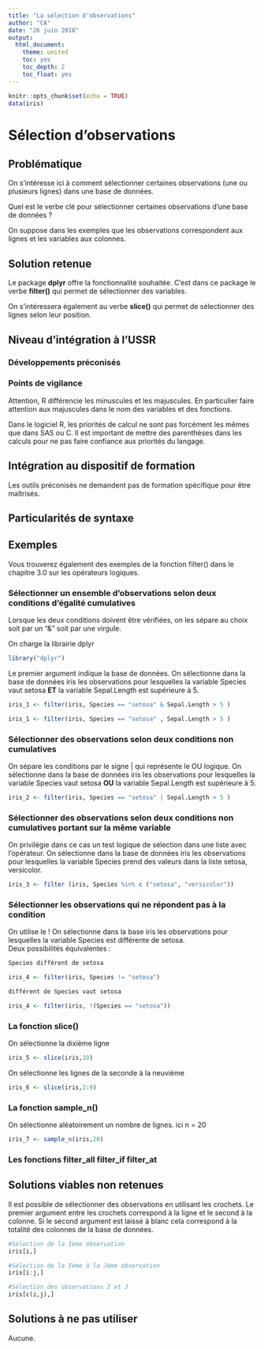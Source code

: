 ---
title: "La sélection d'observations"
author: "CA"
date: "26 juin 2018"
output:
  html_document:
    theme: united
    toc: yes
    toc_depth: 2
    toc_float: yes
---

```{r setup, include=FALSE}
knitr::opts_chunk$set(echo = TRUE)
data(iris)
```
# Sélection d'observations

## Problématique

On s'intéresse ici à comment sélectionner certaines observations (une ou plusieurs lignes) dans une base de données.

Quel est le verbe clé pour sélectionner certaines observations d'une base de données ?

On suppose dans les exemples que les observations correspondent aux lignes et les variables aux colonnes.

## Solution retenue

Le package **dplyr** offre la fonctionnalité souhaitée.
C'est dans ce package le verbe **filter()** qui permet de sélectionner des variables.

On s'intéressera également au verbe **slice()** qui permet de sélectionner des lignes selon leur position.

## Niveau d'intégration à l'USSR

### Développements préconisés


### Points de vigilance

Attention, R différencie les minuscules et les majuscules.
En particulier faire attention aux majuscules dans le nom des variables et des fonctions.

Dans le logiciel R, les priorités de calcul ne sont pas forcément les mêmes que dans SAS ou C.
Il est important de mettre des parenthèses dans les calculs pour ne pas faire confiance aux priorités du langage.

## Intégration au dispositif de formation

Les outils préconisés ne demandent pas de formation spécifique pour être maîtrisés.

## Particularités de syntaxe


## Exemples

Vous trouverez également des exemples de la fonction filter() dans le chapitre 3.0 sur les opérateurs logiques.

### Sélectionner un ensemble d'observations selon deux conditions d'égalité cumulatives

Lorsque les deux conditions doivent être vérifiées, on les sépare au choix soit par un "&" soit par une virgule.

On charge la librairie dplyr

```{r init,echo=FALSE,message=FALSE}
library("dplyr")
```
Le premier argument indique la base de données.
On sélectionne dans la base de données iris les observations pour lesquelles la variable Species vaut setosa **ET** la variable Sepal.Length est supérieure à 5.

```{r filter ET}

iris_1 <- filter(iris, Species == "setosa" & Sepal.Length > 5 )

iris_1 <- filter(iris, Species == "setosa" , Sepal.Length > 5 )

```

### Sélectionner des observations selon deux conditions non cumulatives

On sépare les conditions par le signe | qui représente le OU logique.
On sélectionne dans la base de données iris les observations pour lesquelles la variable Species vaut setosa **OU** la variable Sepal.Length est supérieure à 5.

```{r filter OU}

iris_2 <- filter(iris, Species == "setosa" | Sepal.Length > 5 )

```

### Sélectionner des observations selon deux conditions non cumulatives portant sur la même variable

On privilégie dans ce cas un test logique de sélection dans une liste avec l'opérateur.
On sélectionne dans la base de données iris les observations pour lesquelles la variable Species prend des valeurs dans la liste setosa, versicolor.

```{r filter dans liste}

iris_3 <- filter (iris, Species %in% c ("setosa", "versicolor"))

```

### Sélectionner les observations qui ne répondent pas à la condition

On utilise le !
On sélectionne dans la base iris les observations pour lesquelles la variable Species est différente de setosa.  
Deux possibilités équivalentes :

```{r n'est pas}
Species différent de setosa

iris_4 <- filter(iris, Species != "setosa")

différent de Species vaut setosa

iris_4 <- filter(iris, !(Species == "setosa"))

```

### La fonction slice()

On sélectionne la dixième ligne 

```{r slice}

iris_5 <- slice(iris,10)

```

On sélectionne les lignes de la seconde à la neuvième

```{r slice}

iris_6 <- slice(iris,2:9)

```

### La fonction sample_n()

On sélectionne aléatoirement un nombre de lignes.
ici n = 20

```{r slice}

iris_7 <- sample_n(iris,20)

```

### Les fonctions filter_all filter_if filter_at


## Solutions viables non retenues

Il est possible de sélectionner des observations en utilisant les crochets.
Le premier argument entre les crochets correspond à la ligne et le second à la colonne.
Si le second argument est laissé à blanc cela correspond à la totalité des colonnes de la base de données.

```{r crochets}

#Sélection de la Ième observation
iris[i,]

#Sélection de la Ième à la Jème observation
iris[i:j,]

#Sélection des observations I et J
iris[c(i,j),]

```


## Solutions à ne pas utiliser

Aucune.
